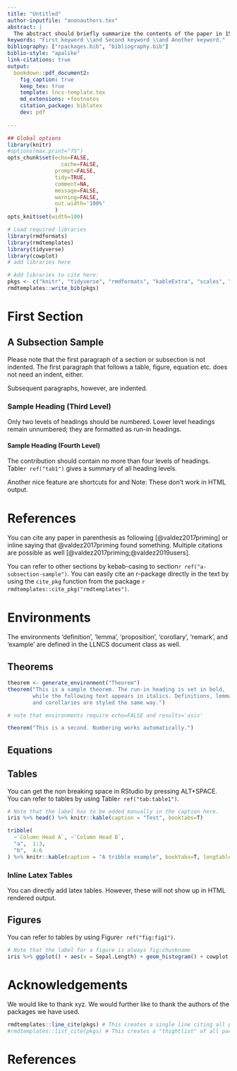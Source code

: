 ```yaml
---
title: "Untitled"
author-inputfile: "anonauthors.tex" 
abstract: |
  The abstract should briefly summarize the contents of the paper in 150--250 words.
keywords: "First keyword \\and Second keyword \\and Another keyword."
bibliography: ["rpackages.bib", "bibliography.bib"]
biblio-style: "apalike"
link-citations: true
output:
  bookdown::pdf_document2:
    fig_caption: true
    keep_tex: true
    template: lncs-template.tex
    md_extensions: +footnotes
    citation_package: biblatex
    dev: pdf
    
---
```



```r
## Global options
library(knitr)
#options(max.print="75")
opts_chunk$set(echo=FALSE,
	             cache=FALSE,
               prompt=FALSE,
               tidy=TRUE,
               comment=NA,
               message=FALSE,
               warning=FALSE,
               out.width='100%'
               )
opts_knit$set(width=100)

# Load required libraries
library(rmdformats)
library(rmdtemplates)
library(tidyverse)
library(cowplot)
# add libraries here

# Add libraries to cite here:
pkgs <- c("knitr", "tidyverse", "rmdformats", "kableExtra", "scales", "psych", "rmdtemplates")
rmdtemplates::write_bib(pkgs)
```


# First Section
## A Subsection Sample
Please note that the first paragraph of a section or subsection is
not indented. The first paragraph that follows a table, figure,
equation etc. does not need an indent, either.

Subsequent paragraphs, however, are indented.

### Sample Heading (Third Level) 
Only two levels of
headings should be numbered. Lower level headings remain unnumbered;
they are formatted as run-in headings.

#### Sample Heading (Fourth Level)
The contribution should contain no more than four levels of
headings. Table`r ref("tab1")` gives a summary of all heading levels.

Another nice feature are shortcuts for \eg and \ie 
Note: These don't work in HTML output.

# References
You can cite any paper in parenthesis as following [@valdez2017priming] or inline saying that @valdez2017priming found something.
Multiple citations are possible as well [@valdez2017priming;@valdez2019users].

You can refer to other sections by kebab-casing to section`r ref("a-subsection-sample")`. You can easily cite an r-package directly in the text by using the `cite_pkg` function from the package `r rmdtemplates::cite_pkg("rmdtemplates")`.  


# Environments

The environments 'definition', 'lemma', 'proposition', 'corollary', 'remark', and 'example' are defined in the LLNCS document class as well.


## Theorems
```r
theorem <- generate_environment("Theorem")
theorem("This is a sample theorem. The run-in heading is set in bold, 
        while the following text appears in italics. Definitions, lemmas, propositions, 
        and corollaries are styled the same way.")
```


```r
# note that environments require echo=FALSE and results='asis'

theorem("This is a second. Numbering works automatically.")
```



## Equations
\begin{equation}
x + y = z
\end{equation}



## Tables
You can get the non breaking space in RStudio by pressing ALT+SPACE.
You can refer to tables by using Table`r ref("tab:table1")`.

```r
# Note that the label has to be added manually in the caption here.
iris %>% head() %>% knitr::kable(caption = "Test", booktabs=T)
```


```r
tribble(
  ~`Column Head A`, ~`Column Head B`,
  "a",  1:3,
  "b",  4:6
) %>% knitr::kable(caption = "A tribble example", booktabs=T, longtable=T)
```


### Inline Latex Tables
You can directly add latex tables. However, these will not show up in HTML rendered output.

\begin{table}
\caption{Table captions should be placed above the
tables.}\label{tab1}
\begin{tabular}{|l|l|l|}
\hline
Heading level &  Example & Font size and style\\
\hline
Title (centered) &  {\Large\bfseries Lecture Notes} & 14 point, bold\\
1st-level heading &  {\large\bfseries 1 Introduction} & 12 point, bold\\
2nd-level heading & {\bfseries 2.1 Printing Area} & 10 point, bold\\
3rd-level heading & {\bfseries Run-in Heading in Bold.} Text follows & 10 point, bold\\
4th-level heading & {\itshape Lowest Level Heading.} Text follows & 10 point, italic\\
\hline
\end{tabular}
\end{table}


## Figures

You can refer to tables by using Figure`r ref("fig:fig1")`.

```r
# Note that the label for a figure is always fig:chunkname
iris %>% ggplot() + aes(x = Sepal.Length) + geom_histogram() + cowplot::theme_minimal_hgrid()

```



# Acknowledgements {-}
We would like to thank xyz.
We would further like to thank the authors of the packages we have used.
```r
rmdtemplates::line_cite(pkgs) # This creates a single line citing all packages
#rmdtemplates::list_cite(pkgs) # This creates a "thightlist" of all packages 
```

# References
